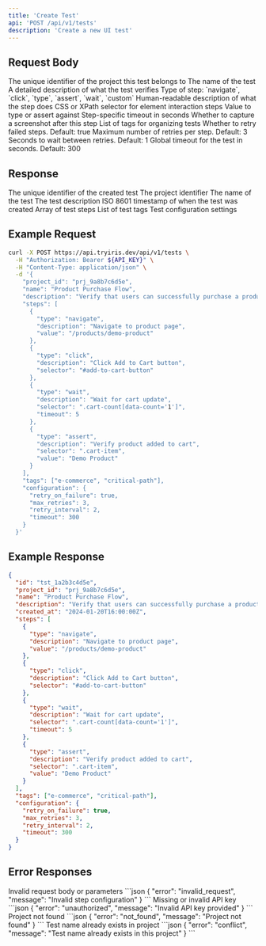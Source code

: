 ```yaml
---
title: 'Create Test'
api: 'POST /api/v1/tests'
description: 'Create a new UI test'
---
```


## Request Body

<ParamField body="project_id" type="string" required>
  The unique identifier of the project this test belongs to
</ParamField>

<ParamField body="name" type="string" required>
  The name of the test
</ParamField>

<ParamField body="description" type="string">
  A detailed description of what the test verifies
</ParamField>

<ParamField body="steps" type="array" required>
  <Expandable title="properties">
    <ParamField body="type" type="string" required>
      Type of step: `navigate`, `click`, `type`, `assert`, `wait`, `custom`
    </ParamField>
    <ParamField body="description" type="string" required>
      Human-readable description of what the step does
    </ParamField>
    <ParamField body="selector" type="string">
      CSS or XPath selector for element interaction steps
    </ParamField>
    <ParamField body="value" type="string">
      Value to type or assert against
    </ParamField>
    <ParamField body="timeout" type="integer">
      Step-specific timeout in seconds
    </ParamField>
    <ParamField body="screenshot" type="boolean">
      Whether to capture a screenshot after this step
    </ParamField>
  </Expandable>
</ParamField>

<ParamField body="tags" type="array">
  List of tags for organizing tests
</ParamField>

<ParamField body="configuration" type="object">
  <Expandable title="properties">
    <ParamField body="retry_on_failure" type="boolean">
      Whether to retry failed steps. Default: true
    </ParamField>
    <ParamField body="max_retries" type="integer">
      Maximum number of retries per step. Default: 3
    </ParamField>
    <ParamField body="retry_interval" type="integer">
      Seconds to wait between retries. Default: 1
    </ParamField>
    <ParamField body="timeout" type="integer">
      Global timeout for the test in seconds. Default: 300
    </ParamField>
  </Expandable>
</ParamField>

## Response

<ResponseField name="id" type="string">
  The unique identifier of the created test
</ResponseField>

<ResponseField name="project_id" type="string">
  The project identifier
</ResponseField>

<ResponseField name="name" type="string">
  The name of the test
</ResponseField>

<ResponseField name="description" type="string">
  The test description
</ResponseField>

<ResponseField name="created_at" type="string">
  ISO 8601 timestamp of when the test was created
</ResponseField>

<ResponseField name="steps" type="array">
  Array of test steps
</ResponseField>

<ResponseField name="tags" type="array">
  List of test tags
</ResponseField>

<ResponseField name="configuration" type="object">
  Test configuration settings
</ResponseField>

## Example Request

```bash
curl -X POST https://api.tryiris.dev/api/v1/tests \
  -H "Authorization: Bearer ${API_KEY}" \
  -H "Content-Type: application/json" \
  -d '{
    "project_id": "prj_9a8b7c6d5e",
    "name": "Product Purchase Flow",
    "description": "Verify that users can successfully purchase a product",
    "steps": [
      {
        "type": "navigate",
        "description": "Navigate to product page",
        "value": "/products/demo-product"
      },
      {
        "type": "click",
        "description": "Click Add to Cart button",
        "selector": "#add-to-cart-button"
      },
      {
        "type": "wait",
        "description": "Wait for cart update",
        "selector": ".cart-count[data-count='1']",
        "timeout": 5
      },
      {
        "type": "assert",
        "description": "Verify product added to cart",
        "selector": ".cart-item",
        "value": "Demo Product"
      }
    ],
    "tags": ["e-commerce", "critical-path"],
    "configuration": {
      "retry_on_failure": true,
      "max_retries": 3,
      "retry_interval": 2,
      "timeout": 300
    }
  }'
```

## Example Response

```json
{
  "id": "tst_1a2b3c4d5e",
  "project_id": "prj_9a8b7c6d5e",
  "name": "Product Purchase Flow",
  "description": "Verify that users can successfully purchase a product",
  "created_at": "2024-01-20T16:00:00Z",
  "steps": [
    {
      "type": "navigate",
      "description": "Navigate to product page",
      "value": "/products/demo-product"
    },
    {
      "type": "click",
      "description": "Click Add to Cart button",
      "selector": "#add-to-cart-button"
    },
    {
      "type": "wait",
      "description": "Wait for cart update",
      "selector": ".cart-count[data-count='1']",
      "timeout": 5
    },
    {
      "type": "assert",
      "description": "Verify product added to cart",
      "selector": ".cart-item",
      "value": "Demo Product"
    }
  ],
  "tags": ["e-commerce", "critical-path"],
  "configuration": {
    "retry_on_failure": true,
    "max_retries": 3,
    "retry_interval": 2,
    "timeout": 300
  }
}
```

## Error Responses

<ResponseField name="400 Bad Request" type="object">
  Invalid request body or parameters
  ```json
  {
    "error": "invalid_request",
    "message": "Invalid step configuration"
  }
  ```
</ResponseField>

<ResponseField name="401 Unauthorized" type="object">
  Missing or invalid API key
  ```json
  {
    "error": "unauthorized",
    "message": "Invalid API key provided"
  }
  ```
</ResponseField>

<ResponseField name="404 Not Found" type="object">
  Project not found
  ```json
  {
    "error": "not_found",
    "message": "Project not found"
  }
  ```
</ResponseField>

<ResponseField name="409 Conflict" type="object">
  Test name already exists in project
  ```json
  {
    "error": "conflict",
    "message": "Test name already exists in this project"
  }
  ```
</ResponseField> 